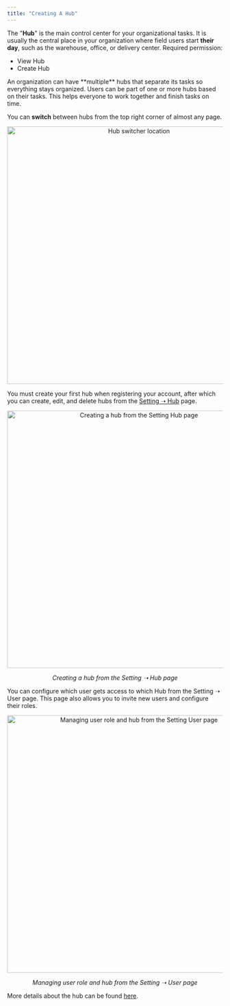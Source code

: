```yaml
---
title: "Creating A Hub"
---
```


The "**Hub**" is the main control center for your organizational tasks. It is usually the central place in your organization where field users start **their day**, such as the warehouse, office, or delivery center.
<Note>
Required permission:
- View Hub
- Create Hub
</Note>
An organization can have **multiple** hubs that separate its tasks so everything stays organized. Users can be part of one or more hubs based on their tasks. This helps everyone to work together and finish tasks on time.

You can **switch** between hubs from the top right corner of almost any page.

<div align="center">
  <img src="https://t3837933.p.clickup-attachments.com/t3837933/076cb89b-207f-4b6f-a140-9a5050b306c8/image.png" alt="Hub switcher location" width="600" />
</div>

You must create your first hub when registering your account, after which you can create, edit, and delete hubs from the [Setting ➝ Hub](https://web.mile.app/setting/hub) page.

<div align="center">
  <img src="https://t3837933.p.clickup-attachments.com/t3837933/c33291da-c19f-460a-bebf-f45dfc534715/image.png" alt="Creating a hub from the Setting Hub page" width="600" />
  <p><i>Creating a hub from the Setting ➝ Hub page</i></p>
</div>

You can configure which user gets access to which Hub from the Setting ➝ User page. This page also allows you to invite new users and configure their roles.

<div align="center">
  <img src="https://t3837933.p.clickup-attachments.com/t3837933/a60bbe64-7296-40b2-a899-c7eb5185a288/image.png" alt="Managing user role and hub from the Setting User page" width="600" />
  <p><i>Managing user role and hub from the Setting ➝ User page</i></p>
</div>

More details about the hub can be found [here](https://app.clickup.com/3837933/v/dc/3n3zd-38402/3n3zd-181216).
